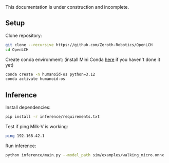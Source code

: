 
<Callout type="warning" emoji="⚠️">
This documentation is under construction and incomplete.
</Callout>


## Setup

Clone repository:
```bash
git clone --recursive https://github.com/Zeroth-Robotics/OpenLCH
cd OpenLCH
```

Create conda environment:
(install Mini Conda [here](https://docs.conda.io/en/latest/miniconda.html) if you haven't done it yet)

```bash
conda create -n humanoid-os python=3.12
conda activate humanoid-os
```

## Inference

Install dependencies:
```bash
pip install -r inference/requirements.txt
```
Test if ping Milk-V is working:
```bash
ping 192.168.42.1
```

Run inference:

```bash
python inference/main.py --model_path sim/examples/walking_micro.onnx
```


